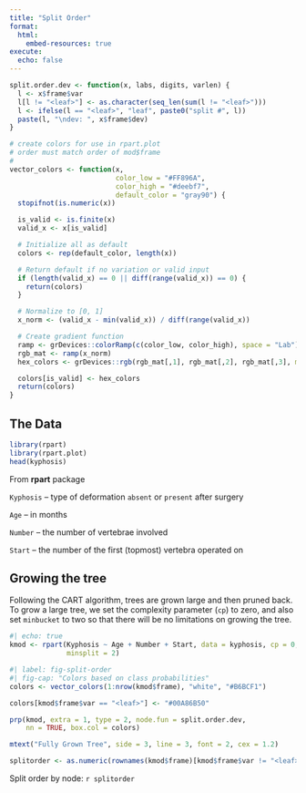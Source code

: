 ```yaml
---
title: "Split Order"
format:
  html:
    embed-resources: true
execute:
  echo: false
---
```


```r
split.order.dev <- function(x, labs, digits, varlen) {
  l <- x$frame$var
  l[l != "<leaf>"] <- as.character(seq_len(sum(l != "<leaf>")))
  l <- ifelse(l == "<leaf>", "leaf", paste0("split #", l))
  paste(l, "\ndev: ", x$frame$dev)
}

# create colors for use in rpart.plot
# order must match order of mod$frame
#
vector_colors <- function(x,
                          color_low = "#FF896A",
                          color_high = "#deebf7",
                          default_color = "gray90") {
  stopifnot(is.numeric(x))

  is_valid <- is.finite(x)
  valid_x <- x[is_valid]

  # Initialize all as default
  colors <- rep(default_color, length(x))

  # Return default if no variation or valid input
  if (length(valid_x) == 0 || diff(range(valid_x)) == 0) {
    return(colors)
  }

  # Normalize to [0, 1]
  x_norm <- (valid_x - min(valid_x)) / diff(range(valid_x))

  # Create gradient function
  ramp <- grDevices::colorRamp(c(color_low, color_high), space = "Lab")
  rgb_mat <- ramp(x_norm)
  hex_colors <- grDevices::rgb(rgb_mat[,1], rgb_mat[,2], rgb_mat[,3], maxColorValue = 255)

  colors[is_valid] <- hex_colors
  return(colors)
}
```

## The Data

```r
library(rpart)
library(rpart.plot)
head(kyphosis)
```


::: {.pt7}

From **rpart** package

`Kyphosis` -- type of deformation `absent` or `present` after surgery

`Age` -- in months

`Number` -- the number of vertebrae involved

`Start` -- the number of the first (topmost) vertebra operated on

:::



## Growing the tree

Following the CART algorithm, trees are grown large and then pruned back. To grow a large tree, we set the complexity parameter (`cp`) to zero, and also set `minbucket` to two so that there will be no limitations on growing the tree. 

```r
#| echo: true
kmod <- rpart(Kyphosis ~ Age + Number + Start, data = kyphosis, cp = 0, 
              minsplit = 2)
```


```r
#| label: fig-split-order
#| fig-cap: "Colors based on class probabilities"
colors <- vector_colors(1:nrow(kmod$frame), "white", "#B6BCF1")

colors[kmod$frame$var == "<leaf>"] <- "#00A86B50"

prp(kmod, extra = 1, type = 2, node.fun = split.order.dev, 
    nn = TRUE, box.col = colors)

mtext("Fully Grown Tree", side = 3, line = 3, font = 2, cex = 1.2)
```


```r
splitorder <- as.numeric(rownames(kmod$frame)[kmod$frame$var != "<leaf>"])
```


Split order by node: `r splitorder`